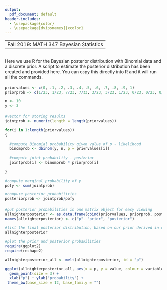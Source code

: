 ```yaml
---
output:
  pdf_document: default
header-includes:
  - \usepackage{color}
  - \usepackage[dvipsnames]{xcolor}
---
```

----
 Fall 2019: MATH 347 Bayesian Statistics
---

## \textcolor{RoyalBlue}{R Script for the All-nighters Problem}

Here we use R for the Bayesian posterior distribution with Binomial data and a discrete prior. A script to estimate the posterior distribution has been created and provided here. 
You can copy this directly into R and it will run all the commands. 


#### \textcolor{RoyalBlue}{Step 1: Load the prior and data.}

```r
priorvalues <- c(0, .1, .2, .3, .4, .5, .6, .7, .8, .9, 1)
priorprob <- c(1/23, 1/23, 7/23, 7/23, 3/23, 3/23, 1/23, 0/23, 0/23, 0/23, 0/23)

n <- 10
y <- 3
```

#### \textcolor{RoyalBlue}{Step 2: Calculating the likelihood probabilities and posterior probabilities.}
```r
#vector for storing results
jointprob <- numeric(length = length(priorvalues))

for(i in 1:length(priorvalues))
{
  
  #compute Binomial probability given value of p - likelihood
  binomprob <- dbinom(y, n, p = priorvalues[i])
  
  #compute joint probability - posterior
  jointprob[i] <- binomprob * priorprob[i]
  
}

#compute marginal probability of y 
pofy <- sum(jointprob)

#compute posterior probabilities
posteriorprob <- jointprob/pofy
```

#### \textcolor{RoyalBlue}{Step 3: Present and visualize results.}
```r
#put posterior probabilities in one matrix object for easy viewing 
allnighterposterior <- as.data.frame(cbind(priorvalues, priorprob, posteriorprob))
names(allnighterposterior) <- c("p", "prior", "posterior")

#list the final posterior distribution, based on our prior derived in class
allnighterposterior

#plot the prior and posterior probabilities
require(ggplot2)
require(reshape2)

allnighterposterior_all <- melt(allnighterposterior, id = "p")

ggplot(allnighterposterior_all, aes(x = p, y = value, colour = variable)) +
  geom_point(size = 3) + 
  xlab("p") + ylab("probability") +
 theme_bw(base_size = 12, base_family = "")

```
